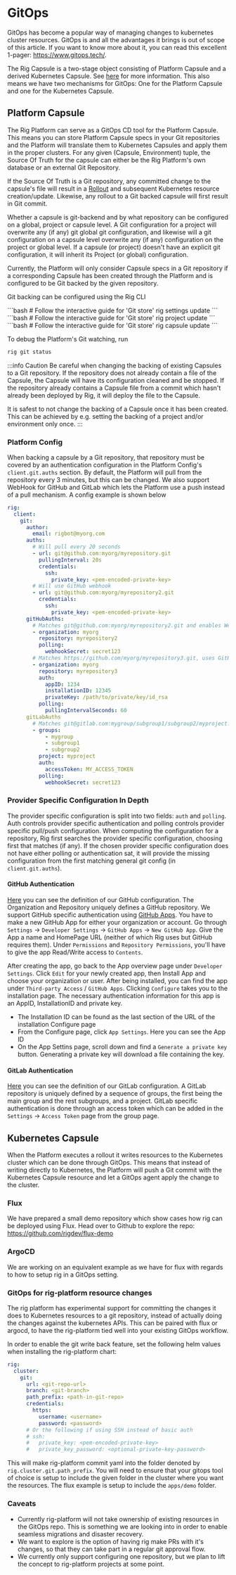 
# GitOps

GitOps has become a popular way of managing changes to kubernetes cluster
resources. GitOps is and all the advantages it brings is out of scope 
of this article. If you want to know more about it, you can read this 
excellent 1-pager: https://www.gitops.tech/.

The Rig Capsule is a two-stage object consisting of Platform Capsule and a derived Kubernetes Capsule. See [here](/operator-manual/crd-operator) for more information. This also means we have two mechanisms for GitOps: One for the Platform Capsule and one for the Kubernetes Capsule.

## Platform Capsule
The Rig Platform can serve as a GitOps CD tool for the Platform Capsule. This means you can store Platform Capsule specs in your Git repositories and the Platform will translate them to Kubernetes Capsules and apply them in the proper clusters.
For any given (Capsule, Environment) tuple, the Source Of Truth for the capsule can either be the Rig Platform's own database or an external Git Repository.

If the Source Of Truth is a Git repository, any committed change to the capsule's file will result in a [Rollout](/platform/rollouts-and-rollbacks) and subsequent Kubernetes resource creation/update. Likewise, any rollout to a Git backed capsule will first result in Git commit.

Whether a capsule is git-backend and by what repository can be configured on a global, project or capsule level. A Git configuration for a project will overwrite any (if any) git global git configuration, and likewise will a git configuration on a capsule level overwrite any (if any) configuration on the project or global level. If a capsule (or project) doesn't have an explicit git configuration, it will inherit its Project (or global) configuration.

Currently, the Platform will only consider Capsule specs in a Git repository if a corresponding Capsule has been created through the Platform and is configured to be Git backed by the given repository.

Git backing can be configured using the Rig CLI
<Tabs>

<TabItem value="Global" label="Global">
```bash
# Follow the interactive guide for 'Git store'
rig settings update
```
</TabItem>

<TabItem value="Project" label="Project">
```bash
# Follow the interactive guide for 'Git store'
rig project update
```
</TabItem>


<TabItem value="Capsule" label="Capsule">
```bash
# Follow the interactive guide for 'Git store'
rig capsule update
```
</TabItem>

</Tabs>

To debug the Platform's Git watching, run 
```bash
rig git status
```

:::info Caution
Be careful when changing the backing of existing Capsules to a Git repository.
If the repository does not already contain a file of the Capsule, the Capsule will have its
configuration cleaned and be stopped.
If the repository already contains a Capsule file from a commit which hasn't already been deployed by Rig,
it will deploy the file to the Capsule.

It is safest to not change the backing of a Capsule once it has been created. This can be achieved by e.g.
setting the backing of a project and/or environment only once.
:::

### Platform Config
When backing a capsule by a Git repository, that repository must be covered by an authentication configuration in the Platform Config's `client.git.auths` section. By default, the Platform will pull from the repository every 3 minutes, but this can be changed. We also support WebHook for GitHub and GitLab which lets the Platform use a push instead of a pull mechanism. A config example is shown below
```yaml title="Helm values - Platform"
rig:
  client:
    git:
      author:
        email: rigbot@myorg.com    
      auths:
        # Will pull every 20 seconds
        - url: git@github.com:myorg/myrepository.git
          pullingInterval: 20s
          credentials:
            ssh:
              private_key: <pem-encoded-private-key>
        # Will use GitHub webhook
        - url: git@github.com:myorg/myrepository2.git
          credentials:
            ssh:
              private_key: <pem-encoded-private-key>
      gitHubAuths:
        # Matches git@github.com:myorg/myrepository2.git and enables WebHook
        - organization: myorg
          repository: myrepository2
          polling:
            webhookSecret: secret123
        # Matches https://github.com/myorg/myrepository3.git, uses GitHub authentication and pulls every 60 seconds.
        - organization: myorg
          repository: myrepository3
          auth:
            appID: 1234
            installationID: 12345
            privateKey: /path/to/private/key/id_rsa
          polling:
            pullingIntervalSeconds: 60
      gitLabAuths
        # Matches git@gitlab.com:mygroup/subgroup1/subgroup2/myproject.git, uses GitLab authentication and enables WebHook.
        - groups:
            - mygroup
            - subgroup1
            - subgroup2
          project: myproject
          auth:
            accessToken: MY_ACCESS_TOKEN
          polling:
            webhookSecret: secret123
````


### Provider Specific Configuration In Depth
The provider specific configuration is split into two fields: `auth` and `polling`. Auth controls provider specific authentication and polling controls provider specific pull/push configuration.
When computing the configuration for a repository, Rig first searches the provider specific configuration, choosing first that matches (if any). If the chosen provider specific configuration does not have
either polling or authentication sat, it will provide the missing configuration from the first matching general git config (in `client.git.auths`).

#### GitHub Authentication
[Here](/api/config/v1alpha1#github) you can see the definition of our GitHub configuration. The Organization and Repository uniquely defines a GitHub repository. We support GitHub specific authentication using [GitHub Apps](https://docs.github.com/en/apps).
You have to make a new GitHub App for either your organization or account. Go through `Settings` -> `Developer Settings` -> `GitHub Apps` -> `New GitHub App`. Give the App a name and HomePage URL (neither of which Rig uses but GitHub requires them). Under `Permissions` and `Repository Permissions`, you'll have to give the app Read/Write access to `Contents`.

After creating the app, go back to the App overview page under `Developer Settings`. Click `Edit` for your newly created app, then Install App and choose your organization or user. After being installed, you can find the app under `Third-party Access` / `GitHub Apps`. Clicking `Configure` takes you to the installation page.
The necessary authentication information for this app is an AppID, InstallationID and private key. 
- The Installation ID can be found as the last section of the URL of the installation Configure page
- From the Configure page, click `App Settings`. Here you can see the App ID
- On the App Settins page, scroll down and find a `Generate a private key` button. Generating a private key will download a file containing the key.

#### GitLab Authentication
[Here](/api/config/v1alpha1#gitlab) you can see the definition of our GitLab configuration. A GitLab repository is uniquely defined by a sequence of groups, the first being the main group and the rest subgroups, and a project.
GitLab specific authentication is done through an access token which can be added in the `Settings` -> `Access Token` page from the group page.

## Kubernetes Capsule

When the Platform executes a rollout it writes resources to the Kubernetes cluster which can be done through GitOps. This means that instead of writing directly to Kubernetes, the Platform will push a Git commit with the Kubernetes Capsule resource and let a GitOps agent apply the change to the cluster.

### Flux

We have prepared a small demo repository which show cases how rig can be
deployed using Flux. Head over to Github to explore the repo:
https://github.com/rigdev/flux-demo

### ArgoCD

We are working on an equivalent example as we have for flux with regards to how
to setup rig in a GitOps setting.

### GitOps for rig-platform resource changes

The rig platform has experimental support for committing the changes it does to
Kubernetes resources to a git repository, instead of actually doing the changes
against the kubernetes APIs. This can be paired with flux or argocd, to have
the rig-platform tied well into your existing GitOps workflow.

In order to enable the git write back feature, set the following helm values
when installing the rig-platform chart:

```yaml title="Helm values - Platform"
rig:
  cluster:
    git:
      url: <git-repo-url>
      branch: <git-branch>
      path_prefix: <path-in-git-repo>
      credentials:
        https:
          username: <username>
          password: <password>
      # Or the following if using SSH instead of basic auth
      # ssh:
      #   private_key: <pem-encoded-private-key>
      #   private_key_password: <optional-private-key-password>
```

This will make rig-platform commit yaml into the folder denoted by
`rig.cluster.git.path_prefix`. You will need to ensure that your gitops tool of
choice is setup to include the given folder in the cluster where you want the
resources. The flux example is setup to include the `apps/demo` folder.

### Caveats

- Currently rig-platform will not take ownership of existing resources in the
  GitOps repo. This is something we are looking into in order to enable
  seamless migrations and disaster recovery.
- We want to explore is the option of having rig make PRs with it's changes, so
  that they can take part in a regular git approval flow.
- We currently only support configuring one repository, but we plan to lift the
  concept to rig-platform projects at some point.

